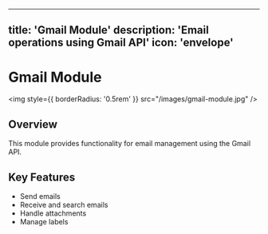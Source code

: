 
---
title: 'Gmail Module'
description: 'Email operations using Gmail API'
icon: 'envelope'
---

# Gmail Module

<img
  style={{ borderRadius: '0.5rem' }}
  src="/images/gmail-module.jpg"
/>

## Overview

This module provides functionality for email management using the Gmail API.

## Key Features

- Send emails
- Receive and search emails
- Handle attachments
- Manage labels